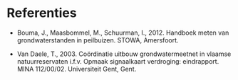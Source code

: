# Referenties {.unnumbered}

::: {#refs}
:::

-   Bouma, J., Maasbommel, M., Schuurman, I., 2012.
    Handboek meten van grondwaterstanden in peilbuizen.
    STOWA, Amersfoort.

-   Van Daele, T., 2003.
    Coördinatie uitbouw grondwatermeetnet in vlaamse natuurreservaten i.f.v. Opmaak signaalkaart verdroging: eindrapport.
    MINA 112/00/02.
    Universiteit Gent, Gent.

